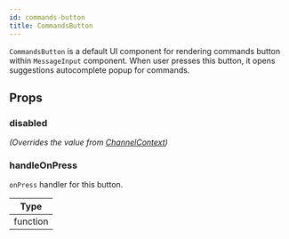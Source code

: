 ```yaml
---
id: commands-button
title: CommandsButton
---
```



`CommandsButton` is a default UI component for rendering commands button within `MessageInput` component. When user presses this button, it opens suggestions autocomplete popup for commands.

## Props

### disabled

_(Overrides the value from [ChannelContext](../../contexts/channel-context))_

<Disabled />

### handleOnPress

`onPress` handler for this button.

| Type |
| - |
| function |
